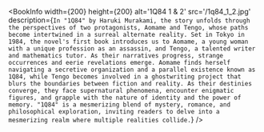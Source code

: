 
<BookInfo
  width={200}
  height={200}
  alt='1Q84 1 & 2'
  src='/1q84_1_2.jpg'
  description={`In "1Q84" by Haruki Murakami, the story unfolds through the perspectives of two protagonists, Aomame and Tengo, whose paths become intertwined in a surreal alternate reality. Set in Tokyo in 1984, the novel's first book introduces us to Aomame, a young woman with a unique profession as an assassin, and Tengo, a talented writer and mathematics tutor. As their narratives progress, strange occurrences and eerie revelations emerge. Aomame finds herself navigating a secretive organization and a parallel existence known as 1Q84, while Tengo becomes involved in a ghostwriting project that blurs the boundaries between fiction and reality. As their destinies converge, they face supernatural phenomena, encounter enigmatic figures, and grapple with the nature of identity and the power of memory. "1Q84" is a mesmerizing blend of mystery, romance, and philosophical exploration, inviting readers to delve into a mesmerizing realm where multiple realities collide.`}
/>
